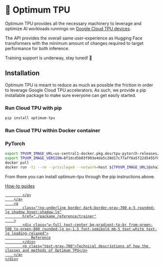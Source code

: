 <!---
Copyright 2024 The HuggingFace Team. All rights reserved.

Licensed under the Apache License, Version 2.0 (the "License");
you may not use this file except in compliance with the License.
You may obtain a copy of the License at

    http://www.apache.org/licenses/LICENSE-2.0

Unless required by applicable law or agreed to in writing, software
distributed under the License is distributed on an "AS IS" BASIS,
WITHOUT WARRANTIES OR CONDITIONS OF ANY KIND, either express or implied.
See the License for the specific language governing permissions and
limitations under the License.
-->

# 🤗 Optimum TPU

Optimum TPU provides all the necessary machinery to leverage and optimize AI workloads runningo on [Google Cloud TPU devices](https://cloud.google.com/tpu/docs).

The API provides the overall same user-experience as Hugging Face transformers with the minimum amount of changes required to target performance for both inference.

Training support is underway, stay tuned! 🚀


## Installation

Optimum TPU is meant to reduce as much as possible the friction in order to leverage Google Cloud TPU accelerators.
As such, we provide a pip installable package to make sure everyone can get easily started.

### Run Cloud TPU with pip
```bash
pip install optimum-tpu
```

### Run Cloud TPU within Docker container

### PyTorch
```bash
export TPUVM_IMAGE_URL=us-central1-docker.pkg.dev/tpu-pytorch-releases/docker/xla
export TPUVM_IMAGE_VERSION=8f1dcd5b03f993e4da5c20d17c77aff6a5f22d5455f8eb042d2e4b16ac460526
docker pull
docker run -ti --rm --privileged --network=host ${TPUVM_IMAGE_URL}@sha256:${TPUVM_IMAGE_VERSION} bash
```

From there you can install optimum-tpu through the pip instructions above.


<div class="mt-10">
    <div class="w-full flex flex-col space-y-4 md:space-y-0 md:grid md:grid-cols-2 md:gap-y-4 md:gap-x-5">
        <a class="!no-underline border dark:border-gray-700 p-5 rounded-lg shadow hover:shadow-lg" href="./howto/overview">
            <div class="w-full text-center bg-gradient-to-br from-red-500 to-red-800 rounded-lg py-1.5 font-semibold mb-5 text-white text-lg leading-relaxed">
                How-to guides
            </div>
            <p class="text-gray-700">

            </p>
        </a>
        <a
            class="!no-underline border dark:border-gray-700 p-5 rounded-lg shadow hover:shadow-lg"
            href="./package_reference/trainer"
        >
            <div class="w-full text-center bg-gradient-to-br from-green-500 to-green-800 rounded-lg py-1.5 font-semibold mb-5 text-white text-lg leading-relaxed">
                Reference
            </div>
            <p class="text-gray-700">Technical descriptions of how the classes and methods of Optimum TPU</p>
        </a>
    </div>
</div>